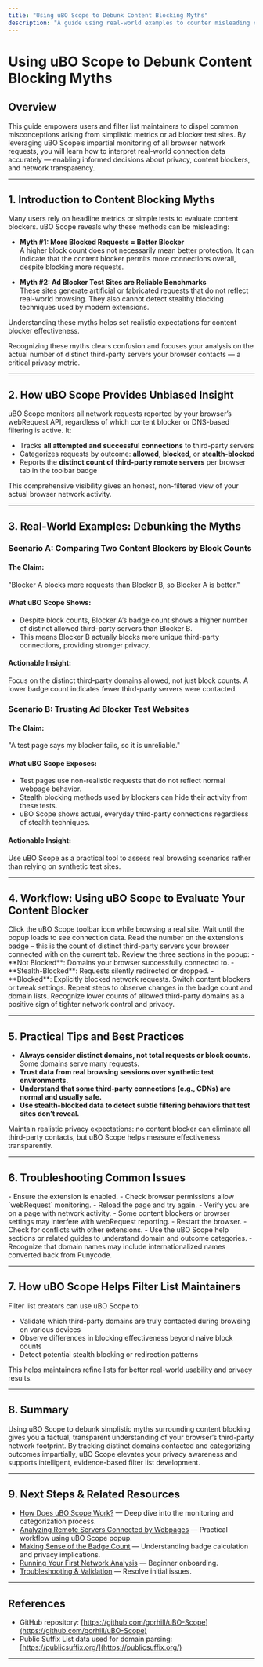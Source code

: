 ```yaml
---
title: "Using uBO Scope to Debunk Content Blocking Myths"
description: "A guide using real-world examples to counter misleading claims from 'ad blocker test' sites or simplistic badge comparisons. Shows how uBO Scope’s impartial observations help users and filter list maintainers make informed choices."
---
```


# Using uBO Scope to Debunk Content Blocking Myths

## Overview
This guide empowers users and filter list maintainers to dispel common misconceptions arising from simplistic metrics or ad blocker test sites. By leveraging uBO Scope’s impartial monitoring of all browser network requests, you will learn how to interpret real-world connection data accurately — enabling informed decisions about privacy, content blockers, and network transparency.

---

## 1. Introduction to Content Blocking Myths

Many users rely on headline metrics or simple tests to evaluate content blockers. uBO Scope reveals why these methods can be misleading:

- **Myth #1: More Blocked Requests = Better Blocker**  
  A higher block count does not necessarily mean better protection. It can indicate that the content blocker permits more connections overall, despite blocking more requests.

- **Myth #2: Ad Blocker Test Sites are Reliable Benchmarks**  
  These sites generate artificial or fabricated requests that do not reflect real-world browsing. They also cannot detect stealthy blocking techniques used by modern extensions.

Understanding these myths helps set realistic expectations for content blocker effectiveness.

<Info>
Recognizing these myths clears confusion and focuses your analysis on the actual number of distinct third-party servers your browser contacts — a critical privacy metric.
</Info>

---

## 2. How uBO Scope Provides Unbiased Insight

uBO Scope monitors all network requests reported by your browser’s webRequest API, regardless of which content blocker or DNS-based filtering is active. It:

- Tracks **all attempted and successful connections** to third-party servers
- Categorizes requests by outcome: **allowed**, **blocked**, or **stealth-blocked**
- Reports the **distinct count of third-party remote servers** per browser tab in the toolbar badge

This comprehensive visibility gives an honest, non-filtered view of your actual browser network activity.

---

## 3. Real-World Examples: Debunking the Myths

### Scenario A: Comparing Two Content Blockers by Block Counts

#### The Claim:
"Blocker A blocks more requests than Blocker B, so Blocker A is better."

#### What uBO Scope Shows:
- Despite block counts, Blocker A’s badge count shows a higher number of distinct allowed third-party servers than Blocker B.
- This means Blocker B actually blocks more unique third-party connections, providing stronger privacy.

#### Actionable Insight:
Focus on the distinct third-party domains allowed, not just block counts. A lower badge count indicates fewer third-party servers were contacted.

### Scenario B: Trusting Ad Blocker Test Websites

#### The Claim:
"A test page says my blocker fails, so it is unreliable."

#### What uBO Scope Exposes:
- Test pages use non-realistic requests that do not reflect normal webpage behavior.
- Stealth blocking methods used by blockers can hide their activity from these tests.
- uBO Scope shows actual, everyday third-party connections regardless of stealth techniques.

#### Actionable Insight:
Use uBO Scope as a practical tool to assess real browsing scenarios rather than relying on synthetic test sites.

---

## 4. Workflow: Using uBO Scope to Evaluate Your Content Blocker

<Steps>
<Step title="Open uBO Scope Popup on a Live Webpage">
Click the uBO Scope toolbar icon while browsing a real site. Wait until the popup loads to see connection data.
</Step>
<Step title="Interpret the Badge Count">
Read the number on the extension’s badge – this is the count of distinct third-party servers your browser connected with on the current tab.
</Step>
<Step title="Examine Connection Outcomes">
Review the three sections in the popup:
- **Not Blocked**: Domains your browser successfully connected to.
- **Stealth-Blocked**: Requests silently redirected or dropped.
- **Blocked**: Explicitly blocked network requests.
</Step>
<Step title="Compare Across Different Blockers or Configurations">
Switch content blockers or tweak settings. Repeat steps to observe changes in the badge count and domain lists.
</Step>
<Step title="Draw Conclusions Based on Distinct Domains Contacted">
Recognize lower counts of allowed third-party domains as a positive sign of tighter network control and privacy.
</Step>
</Steps>

---

## 5. Practical Tips and Best Practices

- **Always consider distinct domains, not total requests or block counts.** Some domains serve many requests.
- **Trust data from real browsing sessions over synthetic test environments.**
- **Understand that some third-party connections (e.g., CDNs) are normal and usually safe.**
- **Use stealth-blocked data to detect subtle filtering behaviors that test sites don’t reveal.**

<Check>
Maintain realistic privacy expectations: no content blocker can eliminate all third-party contacts, but uBO Scope helps measure effectiveness transparently.
</Check>

---

## 6. Troubleshooting Common Issues

<AccordionGroup title="Troubleshooting uBO Scope Usage">
<Accordion title="No Data Shown in Popup or Badge is Empty">
- Ensure the extension is enabled.
- Check browser permissions allow `webRequest` monitoring.
- Reload the page and try again.
- Verify you are on a page with network activity.
</Accordion>
<Accordion title="Badge Count Stagnant Despite Network Activity">
- Some content blockers or browser settings may interfere with webRequest reporting.
- Restart the browser.
- Check for conflicts with other extensions.
</Accordion>
<Accordion title="Difficulty Interpreting Domains">
- Use the uBO Scope help sections or related guides to understand domain and outcome categories.
- Recognize that domain names may include internationalized names converted back from Punycode.
</Accordion>
</AccordionGroup>

---

## 7. How uBO Scope Helps Filter List Maintainers

Filter list creators can use uBO Scope to:

- Validate which third-party domains are truly contacted during browsing on various devices
- Observe differences in blocking effectiveness beyond naive block counts
- Detect potential stealth blocking or redirection patterns

This helps maintainers refine lists for better real-world usability and privacy results.

---

## 8. Summary

Using uBO Scope to debunk simplistic myths surrounding content blocking gives you a factual, transparent understanding of your browser’s third-party network footprint. By tracking distinct domains contacted and categorizing outcomes impartially, uBO Scope elevates your privacy awareness and supports intelligent, evidence-based filter list development.

---

## 9. Next Steps & Related Resources

- [How Does uBO Scope Work?](./overview/core-concepts-architecture/how-ubo-scope-works) — Deep dive into the monitoring and categorization process.
- [Analyzing Remote Servers Connected by Webpages](./guides/analyzing-network-connections/analyzing-remote-servers) — Practical workflow using uBO Scope popup.
- [Making Sense of the Badge Count](./guides/analyzing-network-connections/badge-count-deep-dive) — Understanding badge calculation and privacy implications.
- [Running Your First Network Analysis](./getting-started/configuration-first-use/running-your-first-check) — Beginner onboarding.
- [Troubleshooting & Validation](./getting-started/configuration-first-use/quick-troubleshooting) — Resolve initial issues.

---

## References
- GitHub repository: [https://github.com/gorhill/uBO-Scope](https://github.com/gorhill/uBO-Scope)
- Public Suffix List data used for domain parsing: [https://publicsuffix.org/](https://publicsuffix.org/)

---